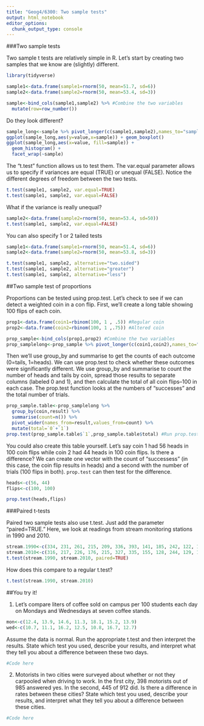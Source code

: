 ```yaml
---
title: "Geog4/6300: Two sample tests"
output: html_notebook
editor_options: 
  chunk_output_type: console
---
```


###Two sample tests

Two sample t tests are relatively simple in R. Let's start by creating two samples that we know are (slightly) different.

```r
library(tidyverse)

sample1<-data.frame(sample1=rnorm(50, mean=51.7, sd=6))
sample2<-data.frame(sample2=rnorm(50, mean=53.4, sd=3))

sample<-bind_cols(sample1,sample2) %>% #Combine the two variables
  mutate(row=row_number())
```

Do they look different?
```r
sample_long<-sample %>% pivot_longer(c(sample1,sample2),names_to="sample",values_to="value")
ggplot(sample_long,aes(y=value,x=sample)) + geom_boxplot() 
ggplot(sample_long,aes(x=value, fill=sample)) + 
  geom_histogram() + 
  facet_wrap(~sample)
```

The "t.test" function allows us to test them. The var.equal parameter allows us to specify if variances are equal (TRUE) or unequal (FALSE). Notice the different degrees of freedom between the two tests.
```r
t.test(sample1, sample2, var.equal=TRUE) 
t.test(sample1, sample2, var.equal=FALSE) 
```

What if the variance is really unequal?
```r
sample2<-data.frame(sample2=rnorm(50, mean=53.4, sd=50))
t.test(sample1, sample2, var.equal=FALSE)
```

You can also specify 1 or 2 tailed tests
```r
sample1<-data.frame(sample1=rnorm(50, mean=51.4, sd=6))
sample2<-data.frame(sample2=rnorm(50, mean=53.8, sd=3))

t.test(sample1, sample2, alternative="two.sided")
t.test(sample1, sample2, alternative="greater")
t.test(sample1, sample2, alternative="less")
```

##Two sample test of proportions

Proportions can be tested using prop.test. Let's check to see if we can detect a weighted coin in a con flip. First, we'll create a long table showing 100 flips of each coin.
```r
prop1<-data.frame(coin1=rbinom(100, 1 , .5)) #Regular coin
prop2<-data.frame(coin2=rbinom(100, 1 ,.75)) #Altered coin

prop_sample<-bind_cols(prop1,prop2) #Combine the two variables
prop_samplelong<-prop_sample %>% pivot_longer(c(coin1,coin2),names_to="coin",values_to="result") #Reshape the dataset so all values are in one column
```

Then we'll use group_by and summarise to get the counts of each outcome (0=tails, 1=heads). We can use prop.test to check whether these outcomes were significantly different. We use group_by and summarise to count the number of heads and tails by coin, spread those results to separate columns (labeled 0 and 1), and then calculate the total of all coin flips--100 in each case. The prop.test function looks at the numbers of "successes" and the total number of trials.

```r
prop_sample.table<-prop_samplelong %>%
  group_by(coin,result) %>%
  summarise(count=n()) %>%
  pivot_wider(names_from=result,values_from=count) %>%
  mutate(total=`0`+`1`)
prop.test(prop_sample.table$`1`,prop_sample.table$total) #Run prop.test on the table
```

You could also create this table yourself. Let's say coin 1 had 56 heads in 100 coin flips while coin 2 had 44 heads in 100 coin flips. Is there a difference? We can create one vector with the count of "successess" (in this case, the coin flip results in heads) and a second with the number of trials (100 flips in both). `prop.test` can then test for the difference.

```r
heads<-c(56, 44)
flips<-c(100, 100)

prop.test(heads,flips)
```


###Paired t-tests

Paired two sample tests also use t.test. Just add the parameter "paired=TRUE." Here, we look at readings from stream monitoring stations in 1990 and 2010.

```r
stream.1990<-c(334, 231, 261, 215, 209, 336, 393, 141, 185, 242, 122, 195, 421, 226)
stream.2010<-c(316, 217, 226, 176, 215, 327, 335, 155, 128, 244, 129, 175, 379, 196)
t.test(stream.1990, stream.2010, paired=TRUE) 
```

How does this compare to a regular t.test?
```r
t.test(stream.1990, stream.2010)
```


##You try it!

1) Let's compare liters of coffee sold on campus per 100 students each day on Mondays and Wednesdays at seven coffee stands. 

```r
mon<-c(12.4, 13.9, 14.6, 11.3, 18.1, 15.2, 13.9)
wed<-c(10.7, 11.1, 16.2, 12.5, 10.8, 16.7, 12.7)
```

Assume the data is normal. Run the appropriate t.test and then interpret the results. State which test you used, describe your results, and interpret what they tell you about a difference between these two days.

```r
#Code here
```

2) Motorists in two cities were surveyed about whether or not they carpooled when driving to work. In the first city, 398 motorists out of 985 answered yes. In the second, 445 of 912 did. Is there a difference in rates between these cities? State which test you used, describe your results, and interpret what they tell you about a difference between these cities.

```r
#Code here
```



